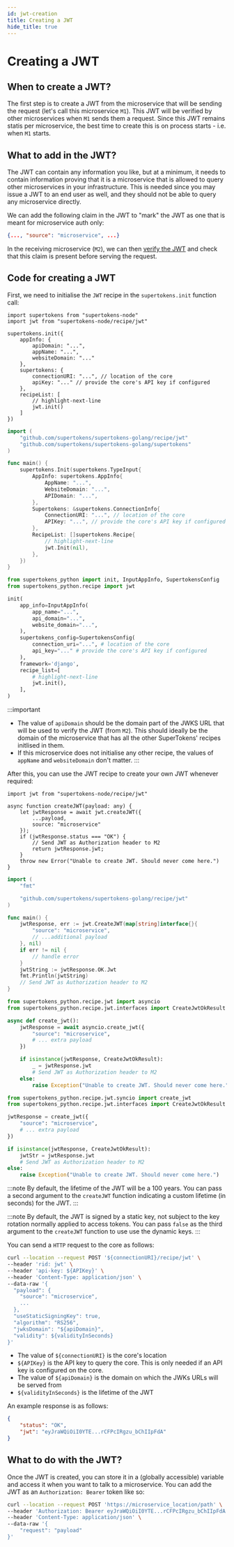 ```yaml
---
id: jwt-creation
title: Creating a JWT
hide_title: true
---
```



# Creating a JWT

## When to create a JWT?
The first step is to create a JWT from the microservice that will be sending the request (let's call this microservice `M1`). This JWT will be verified by other microservices when `M1` sends them a request. Since this JWT remains statis per microservice, the best time to create this is on process starts - i.e. when `M1` starts.

## What to add in the JWT?
The JWT can contain any information you like, but at a minimum, it needs to contain information proving that it is a microservice that is allowed to query other microservices in your infrastructure. This is needed since you may issue a JWT to an end user as well, and they should not be able to query any microservice directly.

We can add the following claim in the JWT to "mark" the JWT as one that is meant for microservice auth only:
```json
{..., "source": "microservice", ...}
```

In the receiving microservice (`M2`), we can then [verify the JWT](./jwt-verification/index) and check that this claim is present before serving the request. 


## Code for creating a JWT

<WithWithoutSDK>
<TabItem value="withsdk">

First, we need to initialise the `JWT` recipe in the `supertokens.init` function call:

<BackendSDKTabs isSubTab={true}>
<TabItem value="nodejs">

```tsx
import supertokens from "supertokens-node"
import jwt from "supertokens-node/recipe/jwt"

supertokens.init({
    appInfo: {
        apiDomain: "...",
        appName: "...",
        websiteDomain: "..."
    },
    supertokens: {
        connectionURI: "...", // location of the core
        apiKey: "..." // provide the core's API key if configured
    },
    recipeList: [
        // highlight-next-line
        jwt.init()
    ]
})
```

</TabItem>
<TabItem value="go">

```go
import (
	"github.com/supertokens/supertokens-golang/recipe/jwt"
	"github.com/supertokens/supertokens-golang/supertokens"
)

func main() {
	supertokens.Init(supertokens.TypeInput{
        AppInfo: supertokens.AppInfo{
            AppName: "...",
            WebsiteDomain: "...",
            APIDomain: "...",
        },
        Supertokens: &supertokens.ConnectionInfo{
            ConnectionURI: "...", // location of the core
            APIKey: "...", // provide the core's API key if configured
        },
		RecipeList: []supertokens.Recipe{
            // highlight-next-line
			jwt.Init(nil),
		},
	})
}
```

</TabItem>
<TabItem value="python">

```python
from supertokens_python import init, InputAppInfo, SupertokensConfig
from supertokens_python.recipe import jwt

init(
    app_info=InputAppInfo(
        app_name="...",
        api_domain="...",
        website_domain="...",
    ),
    supertokens_config=SupertokensConfig(
        connection_uri="...", # location of the core
        api_key="..." # provide the core's API key if configured
    ),
    framework='django',
    recipe_list=[
        # highlight-next-line
        jwt.init(),
    ],
)
```

</TabItem>
</BackendSDKTabs>

:::important
- The value of `apiDomain` should be the domain part of the JWKS URL that will be used to verify the JWT (from `M2`). This should ideally be the domain of the microservice that has all the other SuperTokens' recipes initlised in them. 
- If this microservice does not initialise any other recipe, the values of `appName` and `websiteDomain` don't matter.
:::

After this, you can use the JWT recipe to create your own JWT whenever required:

<BackendSDKTabs isSubTab={true}>
<TabItem value="nodejs">

```tsx
import jwt from "supertokens-node/recipe/jwt"

async function createJWT(payload: any) {
    let jwtResponse = await jwt.createJWT({
        ...payload,
        source: "microservice"
    });
    if (jwtResponse.status === "OK") {
        // Send JWT as Authorization header to M2
        return jwtResponse.jwt;
    }
    throw new Error("Unable to create JWT. Should never come here.")
}
```

</TabItem>
<TabItem value="go">

```go
import (
	"fmt"

	"github.com/supertokens/supertokens-golang/recipe/jwt"
)

func main() {
	jwtResponse, err := jwt.CreateJWT(map[string]interface{}{
		"source": "microservice",
		// ...additional payload
	}, nil)
	if err != nil {
		// handle error
	}
	jwtString := jwtResponse.OK.Jwt
	fmt.Println(jwtString)
    // Send JWT as Authorization header to M2
}
```

</TabItem>
<TabItem value="python">

<PythonSyncAsyncSubTabs>
<TabItem value="asyncio">

```python
from supertokens_python.recipe.jwt import asyncio
from supertokens_python.recipe.jwt.interfaces import CreateJwtOkResult

async def create_jwt():
    jwtResponse = await asyncio.create_jwt({
        "source": "microservice",
        # ... extra payload
    })

    if isinstance(jwtResponse, CreateJwtOkResult):
        _ = jwtResponse.jwt
        # Send JWT as Authorization header to M2
    else:
        raise Exception("Unable to create JWT. Should never come here.")
```

</TabItem>
<TabItem value="syncio">

```python
from supertokens_python.recipe.jwt.syncio import create_jwt
from supertokens_python.recipe.jwt.interfaces import CreateJwtOkResult

jwtResponse = create_jwt({
    "source": "microservice",
    # ... extra payload
})

if isinstance(jwtResponse, CreateJwtOkResult):
    jwtStr = jwtResponse.jwt
    # Send JWT as Authorization header to M2
else:
    raise Exception("Unable to create JWT. Should never come here.")
```

</TabItem>
</PythonSyncAsyncSubTabs>

</TabItem>
</BackendSDKTabs>

:::note
By default, the lifetime of the JWT will be a 100 years. You can pass a second argument to the `createJWT` function indicating a custom lifetime (in seconds) for the JWT.
:::


:::note
By default, the JWT is signed by a static key, not subject to the key rotation normally applied to access tokens. You can pass `false` as the third argument to the `createJWT` function to use use the dynamic keys.
:::

</TabItem>
<TabItem value="withoutsdk">

You can send a `HTTP` request to the core as follows:

```bash
curl --location --request POST '${connectionURI}/recipe/jwt' \
--header 'rid: jwt' \
--header 'api-key: ${APIKey}' \
--header 'Content-Type: application/json' \
--data-raw '{
  "payload": {
    "source": "microservice",
    ...
  },
  "useStaticSigningKey": true,
  "algorithm": "RS256",
  "jwksDomain": "${apiDomain}",
  "validity": ${validityInSeconds}
}'
```
- The value of `${connectionURI}` is the core's location
- `${APIKey}` is the API key to query the core. This is only needed if an API key is configured on the core.
- The value of `${apiDomain}` is the domain on which the JWKs URLs will be served from
- `${validityInSeconds}` is the lifetime of the JWT

An example response is as follows:
```json
{
    "status": "OK",
    "jwt": "eyJraWQiOiI0YTE...rCFPcIRgzu_bChIIpFdA"
}

```

</TabItem>
</WithWithoutSDK>

## What to do with the JWT?
Once the JWT is created, you can store it in a (globally accessible) variable and access it when you want to talk to a microservice. You can add the JWT as an `Authorization: Bearer` token like so:

```bash
curl --location --request POST 'https://microservice_location/path' \
--header 'Authorization: Bearer eyJraWQiOiI0YTE...rCFPcIRgzu_bChIIpFdA' \
--header 'Content-Type: application/json' \
--data-raw '{
    "request": "payload"
}'
```
